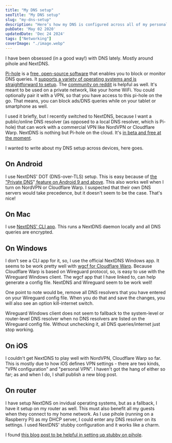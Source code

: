 ```yaml
---
title: "My DNS setup"
seoTitle: "My DNS setup"
slug: "my-dns-setup"
description: "Here’s how my DNS is configured across all of my personal devices and the home router."
pubDate: 'May 02 2020'
updatedDate: 'Dec 24 2024'
tags: ["Networking"]
coverImage: "./image.webp"
---
```


I have been obsessed (in a good way!) with DNS lately. Mostly around pihole and NextDNS.

[Pi-hole](https://pi-hole.net/) is a [free, open-source software](https://pi-hole.net/donate/) that enables you to block or monitor DNS queries. It [supports a variety of operating systems and is straightforward to setup](https://github.com/pi-hole/pi-hole/#one-step-automated-install). The [community on reddit](https://www.reddit.com/r/pihole/) is helpful as well. It's meant to be used on a private network, like your home WiFi. You could optionally pair it with a VPN, so that you have access to this pi-hole on the go. That means, you can block ads/DNS queries while on your tablet or smartphone as well.

I used it briefly, but I recently switched to NextDNS, because I want a public/online DNS resolver (as opposed to a local DNS resolver, which is Pi-hole) that can work with a commercial VPN like NordVPN or Cloudflare Warp. NextDNS is nothing but Pi-hole on the cloud. It's [in beta and free at the moment](https://my.nextdns.io/).

I wanted to write about my DNS setup across devices, here goes.

## On Android

I use NextDNS' DOT (DNS-over-TLS) setup. This is easy because of [the "Private DNS](https://www.androidpolice.com/2020/03/26/make-android-use-dns-server-choice/)"[ feature on Android 9 and above](https://www.androidpolice.com/2020/03/26/make-android-use-dns-server-choice/). This also works well when I turn on NordVPN or Cloudflare Warp. I suspected that their own DNS servers would take precedence, but it doesn't seem to be the case. That's nice!

## On Mac

I use [NextDNS' CLI app](https://github.com/nextdns/nextdns). This runs a NextDNS daemon locally and all DNS queries are encrypted.

## On Windows

I don’t see a CLI app for it, so, I use the official NextDNS Windows app. It seems to be work pretty well with [wgcf for Cloudflare Warp](https://github.com/ViRb3/wgcf). Because Cloudflare Warp is based on Wireguard protocol, so, is easy to use with the Wireguard Windows client. The wgcf app that I have linked to, can help generate a config file. NextDNS and Wireguard seem to be work well!

One point to note would be, remove all DNS resolvers that you have entered on your Wireguard config file. When you do that and save the changes, you will also see an option kill-internet switch.

Wireguard Windows client does not seem to fallback to the system-level or router-level DNS resolver when no DNS resolvers are listed on the Wireguard config file. Without unchecking it, all DNS queries/internet just stop working.

## On iOS

I couldn't get NextDNS to play well with NordVPN, Cloudflare Warp so far. This is mostly due to how iOS defines VPN settings - there are two kinds, "VPN configuration" and "personal VPN". I haven't got the hang of either so far; as and when I do, I shall publish a new blog post.

## On router

I have setup NextDNS on invidual operating systems, but as a fallback, I have it setup on my router as well. This must also benefit all my guests when they connect to my home network. As I use pihole (running on a Raspberry Pi) as my DHCP server, I could enter any DNS resolver on its settings. I used NextDNS' stubby configuration and it works like a charm.

I found [this blog post to be helpful in setting up stubby on pihole](https://blog.plip.com/2018/10/12/easy-pi-hole-and-stubby-on-orange-pi-zero-raspberry-pi-3/).
